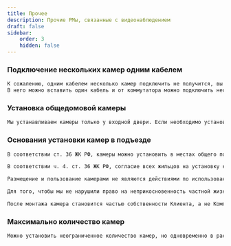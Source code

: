 ```yaml
---
title: Прочее
description: Прочие РМы, связанные с видеонаблюдением
draft: false
sidebar:
    order: 3
    hidden: false
---
```


### Подключение нескольких камер одним кабелем
```txt
К сожалению, одним кабелем несколько камер подключить не получится, вы можете приобрести коммутатор
В него можно вставить один кабель и от коммутатора можно подключить несколько камер по отдельным кабелям
```

### Установка общедомовой камеры
```txt
Мы устанавливаем камеры только у входной двери. Если необходимо установить общедомовую камеру, то вам необходимо обратиться в свою Управляющую компанию 😉
```

### Основания установки камер в подъезде
```txt
В соответствии ст. 36 ЖК РФ, камеры можно установить в местах общего пользования, например, у двери и тамбура или на лестничной площадке

В соответствии ч. 4. ст. 36 ЖК РФ, согласие всех жильцов на установку камеры в подъезде не требуется по аналогии с установкой видеодомофона и подъездного звонка

Размещение и пользование камерами не являются действиями по использованию общедомового имущества, которые по закону требуют согласия долевых собственников

Для того, чтобы мы не нарушили право на неприкосновенность частной жизни, личную и семейную тайну согласно ч.1 ст. 23 Конституции РФ, а также соблюдали право на уважение личной жизни и неприкосновенность жилища по п.1 ст.8 Конвенции о защите прав человека и основных свобод, которая также соблюдается в России, достаточно вешать камеру так, чтобы в её объектив не попадали двери квартир соседей

После монтажа камера становится частью собственности Клиента, а не Компании, и ответственность за её эксплуатацию, например, за направление на дверь соседа, будет нести Клиент, что отражено в описании услуги Видеоконтроль
```

### Максимально количество камер
```txt
Можно установить неограниченное количество камер, но одновременно в рассрочке должно быть не более 10 камер. При этом для каждой камеры необходимо подключать отдельный тариф 😉
```